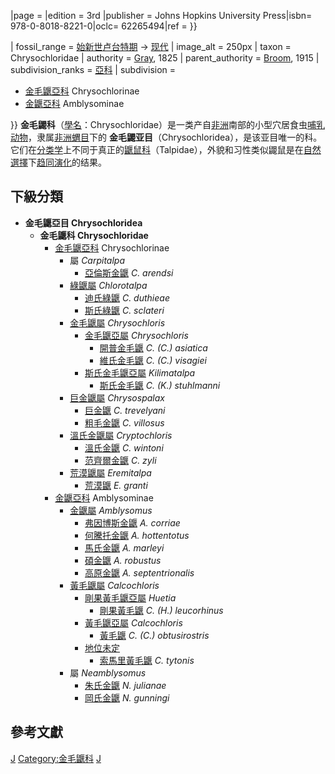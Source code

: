 {{Automatic taxobox
| name = 金毛鼹科<ref name=msw3>{{cite book|last = Bronner|first = G.N.|last2 = Jenkins|first2 = P.D.|year = 2005|chapter = {{{heading|Order Afrosoricida}}}|chapter-url= http://www.departments.bucknell.edu/biology/resources/msw3/browse.asp?id={{{id|11100001}}}|editor1-last=Wilson|editor1-first=D.E.|editor2-last=Reeder|editor2-first=D.M|title = Mammal Species of the World: A Taxonomic and Geographic Reference|url = http://www.google.com/books?id=JgAMbNSt8ikC&pg=PA{{{page|{{{pages|71}}} }}}|pages = {{#if:{{{page|}}}||{{{pages|71–81}}}}}|page = {{{page|}}}|edition = 3rd |publisher = Johns Hopkins University Press|isbn= 978-0-8018-8221-0|oclc= 62265494|ref = {{{ref|}}}}}</ref>
| fossil_range = [[始新世|始新世]][[卢台特期|卢台特期]] → [[全新世|现代]]{{Fossil range|Lutetian|Recent|<ref>{{Cite journal|author=Martin Pickford |year=2015 |title=Chrysochloridae (Mammalia) from the Lutetian (Middle Eocene) of Black Crow, Namibia |journal=Communications of the Geological Survey of Namibia |volume=16 |pages=105–113 |url=http://www.mme.gov.na/files/publications/8f1_Comms%20GSN%2016,%202015%20Pickford%20Chrysochloridae%20BC,105-113.pdf }}</ref>}}
| image_alt = 250px
| taxon = Chrysochloridae
| authority = [[约翰·爱德华·格雷|Gray]], 1825
| parent_authority = [[Robert_Broom|Broom]], 1915
| subdivision_ranks = [[亞科|亞科]]
| subdivision =
* [[金毛鼴亞科|金毛鼴亞科]] Chrysochlorinae
* [[金鼴亞科|金鼴亞科]] Amblysominae
}}
'''金毛鼹科'''（[[學名|學名]]：Chrysochloridae）是一类产自[[非洲|非洲]]南部的小型穴居食虫[[哺乳动物|哺乳动物]]，隶属[[非洲蝟目|非洲蝟目]]下的 '''金毛鼹亚目'''（Chrysochloridea），是该亚目唯一的科。它们在[[分类学|分类学]]上不同于真正的[[鼴鼠科|鼴鼠科]]（Talpidae），外貌和习性类似鼹鼠是在[[自然選擇|自然選擇]]下[[趋同演化|趋同演化]]的结果。

==下級分類==
* '''金毛鼴亞目 Chrysochloridea'''
** '''金毛鼴科 Chrysochloridae'''
*** [[金毛鼴亞科|金毛鼴亞科]] Chrysochlorinae
**** 屬 ''Carpitalpa''
***** [[亞倫斯金鼴|亞倫斯金鼴]] ''C. arendsi''
**** [[綠鼴屬|綠鼴屬]] ''Chlorotalpa''
***** [[迪氏綠鼴|迪氏綠鼴]] ''C. duthieae''
***** [[斯氏綠鼴|斯氏綠鼴]] ''C. sclateri''
**** [[金毛鼴屬|金毛鼴屬]] ''Chrysochloris''
***** [[金毛鼴亞屬|金毛鼴亞屬]] ''Chrysochloris''
****** [[開普金毛鼴|開普金毛鼴]] ''C. (C.) asiatica''
****** [[維氏金毛鼴|維氏金毛鼴]] ''C. (C.) visagiei''
***** [[斯氏金毛鼴|斯氏金毛鼴亞屬]] ''Kilimatalpa''
****** [[斯氏金毛鼴|斯氏金毛鼴]] ''C. (K.) stuhlmanni''
**** [[巨金鼴屬|巨金鼴屬]] ''Chrysospalax''
***** [[巨金鼴|巨金鼴]] ''C. trevelyani''
***** [[粗毛金鼴|粗毛金鼴]] ''C. villosus''
**** [[溫氏金鼴屬|溫氏金鼴屬]] ''Cryptochloris''
***** [[溫氏金鼴|溫氏金鼴]] ''C. wintoni''
***** [[范齊爾金鼴|范齊爾金鼴]] ''C. zyli''
**** [[荒漠鼴|荒漠鼴屬]] ''Eremitalpa''
***** [[荒漠鼴|荒漠鼴]] ''E. granti''
*** [[金鼴亞科|金鼴亞科]] Amblysominae
**** [[金鼴屬|金鼴屬]] ''Amblysomus''
***** [[弗因博斯金鼴|弗因博斯金鼴]] ''A. corriae''
***** [[何騰托金鼴|何騰托金鼴]] ''A. hottentotus''
***** [[馬氏金鼴|馬氏金鼴]] ''A. marleyi''
***** [[碩金鼴|碩金鼴]] ''A. robustus''
***** [[高原金鼴|高原金鼴]] ''A. septentrionalis''
**** [[黃毛鼴屬|黃毛鼴屬]] ''Calcochloris''
***** [[剛果黃毛鼴|剛果黃毛鼴亞屬]] ''Huetia''
****** [[剛果黃毛鼴|剛果黃毛鼴]] ''C. (H.) leucorhinus''
***** [[黃毛鼴|黃毛鼴亞屬]] ''Calcochloris''
****** [[黃毛鼴|黃毛鼴]] ''C. (C.) obtusirostris''
***** [[地位未定|地位未定]]
****** [[索馬里黃毛鼴|索馬里黃毛鼴]] ''C. tytonis''
**** 屬 ''Neamblysomus''
***** [[朱氏金鼴|朱氏金鼴]] ''N. julianae''
***** [[岡氏金鼴|岡氏金鼴]] ''N. gunningi''

==參考文獻==
{{Commons|Chrysochloridae}}
{{Wikispecies|Chrysochloridae}}
{{Reflist}}

{{Taxonbar|from1=Q15614721|from2=Q23351}}

[[Category:食虫目|J]]
[[Category:金毛鼴科|Category:金毛鼴科]]
[[Category:1825年描述的分類群|J]]